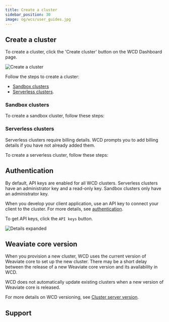 ```yaml
---
title: Create a cluster
sidebar_position: 30
image: og/wcs/user_guides.jpg
---
```



<TwoClusterTypes />

## Create a cluster

To create a cluster, click the 'Create cluster' button on the WCD Dashboard page.

![Create a cluster](./img/wcs-console-no-clusters.jpg)

Follow the steps to create a cluster:

- [Sandbox clusters](#sandbox-clusters)
- [Serverless clusters](#serverless-clusters).

### Sandbox clusters

To create a sandbox cluster, follow these steps:


<CreateSandboxCluster />

### Serverless clusters

Serverless clusters require billing details. WCD prompts you to add billing details if you have not already added them.

To create a serverless cluster, follow these steps:


<CreateServerlessCluster />

## Authentication

By default, API keys are enabled for all WCD clusters. Serverless clusters have an administrator key and a read-only key. Sandbox clusters only have an administrator key.

When you develop your client application, use an API key to connect your client to the cluster. For more details, see [authentication](/developers/weaviate/configuration/authentication).

To get API keys, click the `API keys` button.

![Details expanded](./img/wcs-console-details-api-key.jpg)

## Weaviate core version


<V125EarlyAccess />

When you provision a new cluster, WCD uses the current version of Weaviate core to set up the new cluster. There may be a short delay between the release of a new Weaviate core version and its availability in WCD.

WCD does not automatically update existing clusters when a new version of Weaviate core is released.

For more details on WCD versioning, see [Cluster server version](/developers/wcs/platform/version).

## Support


<SupportAndTrouble />
